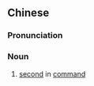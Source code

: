 {{also|副将}}
==Chinese==
{{zh-forms|s=副将}}

===Pronunciation===
{{zh-pron
|m=fùjiàng
|cat=n
}}

===Noun===
{{zh-noun}}

# {{lb|zh|literary}} [[second]] in [[command]]